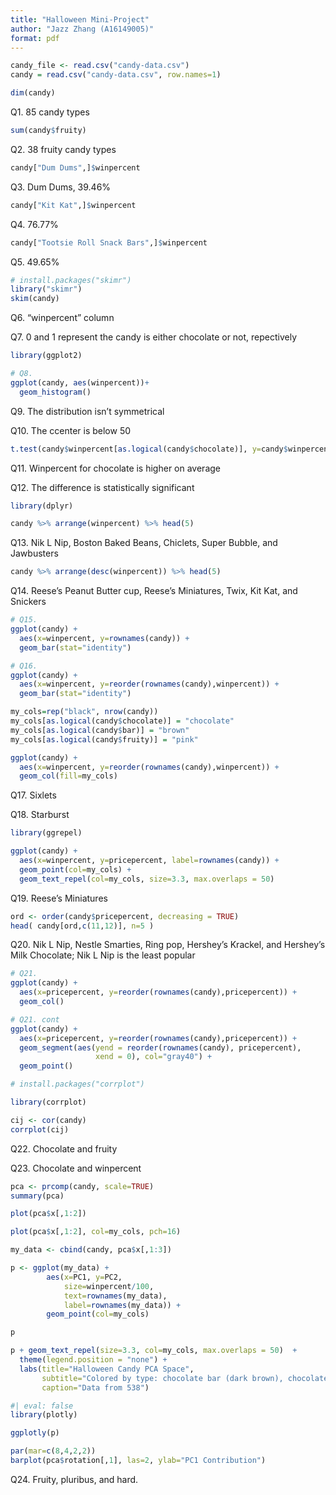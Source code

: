```yaml
---
title: "Halloween Mini-Project"
author: "Jazz Zhang (A16149005)"
format: pdf
---
```


```r
candy_file <- read.csv("candy-data.csv")
candy = read.csv("candy-data.csv", row.names=1)

dim(candy)
```

Q1. 85 candy types

```r
sum(candy$fruity)
```

Q2. 38 fruity candy types

```r
candy["Dum Dums",]$winpercent
```

Q3. Dum Dums, 39.46%

```r
candy["Kit Kat",]$winpercent
```

Q4. 76.77%

```r
candy["Tootsie Roll Snack Bars",]$winpercent
```

Q5. 49.65%

```r
# install.packages("skimr")
library("skimr")
skim(candy)
```

Q6. "winpercent" column

Q7. 0 and 1 represent the candy is either chocolate or not, repectively

```r
library(ggplot2)

# Q8.
ggplot(candy, aes(winpercent))+
  geom_histogram()
```

Q9. The distribution isn't symmetrical

Q10. The ccenter is below 50

```r
t.test(candy$winpercent[as.logical(candy$chocolate)], y=candy$winpercent[as.logical(candy$fruity)])
```

Q11. Winpercent for chocolate is higher on average

Q12. The difference is statistically significant

```r
library(dplyr)

candy %>% arrange(winpercent) %>% head(5)
```

Q13. Nik L Nip, Boston Baked Beans, Chiclets, Super Bubble, and Jawbusters

```r
candy %>% arrange(desc(winpercent)) %>% head(5)
```

Q14. Reese's Peanut Butter cup, Reese's Miniatures, Twix, Kit Kat, and Snickers

```r
# Q15.
ggplot(candy) + 
  aes(x=winpercent, y=rownames(candy)) +
  geom_bar(stat="identity")
```

```r
# Q16.
ggplot(candy) + 
  aes(x=winpercent, y=reorder(rownames(candy),winpercent)) +
  geom_bar(stat="identity")
```

```r
my_cols=rep("black", nrow(candy))
my_cols[as.logical(candy$chocolate)] = "chocolate"
my_cols[as.logical(candy$bar)] = "brown"
my_cols[as.logical(candy$fruity)] = "pink"
```

```r
ggplot(candy) + 
  aes(x=winpercent, y=reorder(rownames(candy),winpercent)) +
  geom_col(fill=my_cols) 
```

Q17. Sixlets

Q18. Starburst

```r
library(ggrepel)

ggplot(candy) +
  aes(x=winpercent, y=pricepercent, label=rownames(candy)) +
  geom_point(col=my_cols) + 
  geom_text_repel(col=my_cols, size=3.3, max.overlaps = 50)
```

Q19. Reese's Miniatures

```r
ord <- order(candy$pricepercent, decreasing = TRUE)
head( candy[ord,c(11,12)], n=5 )
```

Q20. Nik L Nip, Nestle Smarties, Ring pop, Hershey's Krackel, and Hershey's 
Milk Chocolate; Nik L Nip is the least popular

```r
# Q21.
ggplot(candy) + 
  aes(x=pricepercent, y=reorder(rownames(candy),pricepercent)) +
  geom_col() 
```

```r
# Q21. cont
ggplot(candy) + 
  aes(x=pricepercent, y=reorder(rownames(candy),pricepercent)) +
  geom_segment(aes(yend = reorder(rownames(candy), pricepercent), 
                   xend = 0), col="gray40") +
  geom_point()
```

```r
# install.packages("corrplot")

library(corrplot)

cij <- cor(candy)
corrplot(cij)
```

Q22. Chocolate and fruity

Q23. Chocolate and winpercent

```r
pca <- prcomp(candy, scale=TRUE)
summary(pca)
```

```r
plot(pca$x[,1:2])
```

```r
plot(pca$x[,1:2], col=my_cols, pch=16)
```

```r
my_data <- cbind(candy, pca$x[,1:3])

p <- ggplot(my_data) + 
        aes(x=PC1, y=PC2, 
            size=winpercent/100,  
            text=rownames(my_data),
            label=rownames(my_data)) +
        geom_point(col=my_cols)

p
```

```r
p + geom_text_repel(size=3.3, col=my_cols, max.overlaps = 50)  + 
  theme(legend.position = "none") +
  labs(title="Halloween Candy PCA Space",
       subtitle="Colored by type: chocolate bar (dark brown), chocolate other (light brown), fruity (red), other (black)",
       caption="Data from 538")
```

```r
#| eval: false
library(plotly)

ggplotly(p)
```

```r
par(mar=c(8,4,2,2))
barplot(pca$rotation[,1], las=2, ylab="PC1 Contribution")
```

Q24. Fruity, pluribus, and hard. 